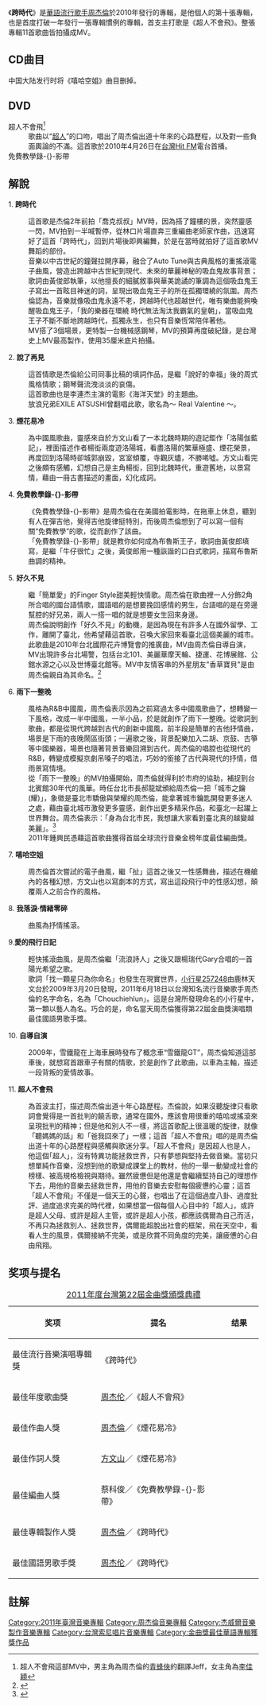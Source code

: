 {{Review|time=2020-10-22T20:52:58+00:00}}
{{Infobox album
| name       = 跨時代
| type       = 專輯
| artist     = [[周杰倫|周杰倫]]
| cover      = JayChou_TheEra.jpg
| released   = 2010年5月18日
| genre      = [[華語流行音樂|華語流行音樂]]
| length     = 
| label      = [[杰威爾音樂|杰威爾音樂]]<ref>[http://iservice.ltn.com.tw/2011/specials/goldensong/news.php?type=l&no=509131 歌王周杰倫　再抱最佳專輯獎]</ref>
| producer   = 周杰倫
| prev_title = [[魔杰座|魔杰座]]
| prev_year  = 2008
| next_title = [[超時代|超時代]]
| next_year  = 2011
}}
《'''跨時代'''》是[[華語|華語]][[流行歌手|流行歌手]][[周杰倫|周杰倫]]於2010年發行的專輯，是他個人的第十張專輯，也是首度打破一年發行一張專輯慣例的專輯，首支主打歌是《超人不會飛》。整張專輯11首歌曲皆拍攝成MV。

==CD曲目==
{{Tracklist
| all_music = 周杰倫
| all_producer = 周杰倫

| title1 =跨时代
| lyrics1 = [[黄俊郎|黄俊郎]]
| arranger1 = [[黃雨勳|黃雨勳]]
| length1 = 3:14

| title2 = 說了再見
| lyrics2 = [[古小力|古小力]]、[[黄淩嘉|黄淩嘉]]
| arranger2 = [[鍾興民|鍾興民]]
| length2 = 4:42

| title3 = 煙花易冷
| lyrics3 = [[方文山|方文山]]
| arranger3 = 黃雨勳
| length3 = 4:23

| title4 = 免費教學錄-{}-影帶
| lyrics4 = 黄俊郎
| arranger4 = [[蔡科俊|蔡科俊]]
| length4 = 3:58

| title5 = 好久不见
| lyrics5 = 周杰倫
| arranger5 = [[蔡庭贵|蔡庭贵]]
| length5 = 4:12

| title6 = 雨下一整晚
| lyrics6 = 方文山
| arranger6 = 鍾興民
| length6 = 4:16

| title7 = 嘻哈空姐
| lyrics7 = 方文山
| arranger7 = 林邁可
| length7 = 2:48

| title8 = 我落淚情緒零碎
| lyrics8 = 方文山
| arranger8 = 鍾興民
| length8 = 4:18

| title9 =愛的飛行日記
| lyrics9 = 方文山
| arranger9 = 蔡科俊
| length9 = 4:14

| title10 = 自導自演
| lyrics10 = 周杰倫
| arranger10 =黄雨勛
| length10 = 4:15

| title11 = 超人不會飛
| lyrics11 = 周杰倫
| arranger11 =林邁可
| length11 = 4:59
}}中国大陆发行时将《嘻哈空姐》曲目删掉。

==DVD==
;超人不會飛<ref>超人不會飛這部MV中，男主角為周杰倫的[[青蜂俠_(2011年電影)|青蜂俠]]的翻譯Jeff，女主角為[[李佳穎|李佳穎]]</ref>
:歌曲以“[[超人|超人]]”的口吻，唱出了周杰倫出道十年來的心路歷程，以及對一些負面輿論的不滿。這首歌於2010年4月26日在[[台灣|台灣]][[Hit_FM|Hit FM]]電台首播。
;免費教學錄-{}-影帶

== 解說 ==
1. '''跨時代'''
:這首歌是杰倫2年前拍「喬克叔叔」MV時，因為搭了鐘樓的景，突然靈感一閃，MV拍到一半喊暫停，從林口片場直奔三重編曲老師家作曲，迅速寫好了這首「跨時代」，回到片場後即興編舞，於是在當時就拍好了這首歌MV舞蹈的部份。
:音樂以中古世紀的鐘聲拉開序幕，融合了Auto Tune與古典風格的重搖滾電子曲風，營造出跨越中古世紀到現代、未來的華麗神秘的吸血鬼故事背景；歌詞由黃俊郎執筆，以他擅長的細膩敘事與華美詭譎的筆調為這個吸血鬼王子寫出一首眩目神迷的詞，呈現出吸血鬼王子的所在孤獨環繞的氛圍。周杰倫認為，音樂就像吸血鬼永遠不老，跨越時代也超越世代，唯有樂曲能夠喚醒吸血鬼王子，「我的樂器在環繞 時代無法淘汰我霸氣的皇朝」，當吸血鬼王子不斷不斷地跨越時代，孤獨永生，也只有音樂恆常陪伴著他。
:MV搭了3個場景，更特製一台機械感鋼琴，MV的預算再度破紀錄，是台灣史上MV最高製作，使用35厘米底片拍攝。

2. '''說了再見'''
:這首情歌是杰倫給公司同事比稿的填詞作品，是繼「說好的幸福」後的周式風格情歌；鋼琴聲流洩淡淡的哀傷。
:這首歌曲也是李連杰主演的電影《海洋天堂》的主題曲。
:放浪兄弟EXILE ATSUSHI曾翻唱此歌，歌名為～ Real Valentine ～。

3. ''' 煙花易冷'''
:為中國風歌曲，靈感來自於方文山看了一本北魏時期的遊記鉅作「洛陽伽藍記」，裡面描述作者楊衒兩度遊洛陽城，看盡洛陽的繁華極盛、煙花榮景，再度回到洛陽時卻城郭崩毀，宮室傾覆，寺觀灰燼，不勝唏噓。方文山看完之後頗有感觸，幻想自己是主角楊衒，回到北魏時代，重遊舊地，以景寫情，藉由一冊古書描述的畫面，幻化成詞。

4. '''免費教學錄-{}-影帶'''
:《免費教學錄-{}-影帶》是周杰倫在在美國拍電影時，在拖車上休息，聽到有人在彈吉他，覺得吉他旋律挺特別，而後周杰倫想到了可以寫一個有關“免費教學”的歌，從而創作了該曲。
:「免費教學錄-{}-影帶」就是教你如何成為布魯斯王子，歌詞由黃俊郎填寫，是繼「牛仔很忙」之後，黃俊郎用一種詼諧的口白式歌詞，描寫布魯斯曲調的精神。

5. '''好久不見'''
:繼「簡單愛」的Finger Style甜美輕快情歌。周杰倫在歌曲裡一人分飾2角所合唱的國台語情歌，國語唱的是想要挽回感情的男生，台語唱的是在旁邊幫腔的好兄弟，兩人一搭一唱的就是想要女生回來身邊。
:周杰倫說明創作「好久不見」的動機，是因為現在有許多人在國外留學、工作，離開了臺北，他希望藉這首歌，召喚大家回來看臺北這個美麗的城市。此歌曲是2010年台北國際花卉博覽會的推廣曲，MV由周杰倫自導自演，MV出現許多台北場警，包括台北101、美麗華摩天輪、捷運、花博展館、公館水源之心以及世博臺北館等。MV中友情客串的外星朋友"香草寶貝"是由周杰倫親自為其命名。<ref name=新聞1>{{cite web|title= 周杰倫ＭＶ「好久不見」首播，臺北美美入鏡|url=https://www.filmcommission.taipei/tw/MessageNotice/NewsDet/753|date= 2010-06-09}}</ref>

6. '''雨下一整晚'''
:風格為R&B中國風，周杰倫表示因為之前寫過太多中國風歌曲了，想轉變一下風格，改成一半中國風，一半小品，於是就創作了雨下一整晚。從歌詞到歌曲，都是從現代跨越到古代的創新中國風，前半段是簡單的吉他抒情曲，場景是下雨的夜晚鬧區街頭；一遍歌之後，背景配樂加入二胡、京鼓、古箏等中國樂器，場景也隨著背景音樂回溯到古代，周杰倫的唱腔也從現代的R&B，轉變成模擬京劇吊嗓子的唱法，巧妙的銜接了古代與現代的抒情，借雨景寫情境。
:從「雨下一整晚」的MV拍攝開始，周杰倫就得利於市府的協助，補捉到台北賓館30年代的風華。時任台北市長郝龍斌頒給周杰倫一把「城市之鑰(耀)」，象徵是臺北市驕傲與榮耀的周杰倫，能拿著城市鑰匙開發更多迷人之處，藉由臺北城市激發更多靈感，創作出更多精采作品，和臺北一起躍上世界舞台。周杰倫表示：「身為台北市民，我想讓大家看到臺北真的越變越美麗」。<ref name=新聞2>{{cite web|title=周董創意行銷MV驚艷台北之美|url=https://www.nownews.com/news/20100609/703620}}</ref>
:2011年鍾興民憑藉這首歌曲獲得首屆全球流行音樂金榜年度最佳編曲獎。

7. '''嘻哈空姐'''
:周杰倫首次嘗試的電子曲風，繼「扯」這首之後又一性感舞曲，描述在機艙內的各種幻想，方文山也以寫劇本的方式，寫出這段飛行中的性感幻想，顛覆兩人之前合作的風格。

8. '''我落淚·情緒零碎'''
:曲風為抒情搖滾。

9.'''愛的飛行日記'''
:輕快搖滾曲風，是周杰倫繼「流浪詩人」之後又跟楊瑞代Gary合唱的一首陽光希望之歌。
:歌詞「找一顆星只為你命名」也發生在現實世界，[[小行星257248|小行星257248]]由鹿林天文台於2009年3月20日發現，2011年6月18日以台灣知名流行音樂歌手周杰倫的名字命名，名為「Chouchiehlun」。這是台灣所發現命名的小行星中，第一顆以藝人為名。巧合的是，命名當天周杰倫獲得第22屆金曲獎演唱類最佳國語男歌手獎。

10. '''自導自演 '''
:2009年，雪鐵龍在上海車展時發布了概念車“雪鐵龍GT”，周杰倫知道這部車後，就想寫首跟車子有關的情歌，於是創作了此歌曲，以車為主軸，描述一段背叛的愛情故事。

11. '''超人不會飛'''
:為首波主打，描述周杰倫出道十年心路歷程。杰倫說，如果沒聽旋律只看歌詞會覺得是一首批判的饒舌歌，通常在國外，應該會用很重的嘻哈或搖滾來呈現批判的精神；但是他和別人不一樣，將這首歌配上很溫暖的旋律，就像「聽媽媽的話」和「爸我回來了」一樣；這首「超人不會飛」唱的是周杰倫出道十年的心路歷程與感觸與歌迷分享。「超人不會飛」是因超人也是人，他這個｢超人｣，沒有特異功能拯救世界，只有夢想與堅持去做音樂。當初只想單純作音樂，沒想到他的歌變成課堂上的教材，他的一舉一動變成社會的榜樣、被高規格檢視與期待。雖然疲憊但是他還是會繼續堅持自己的理想作下去，用他的音樂去拯救世界，用他的音樂去安慰每個疲憊的心靈；這首「超人不會飛」不僅是一個天王的心聲，也唱出了在這個過度八卦、過度批評、過度追求完美的時代裡，如果想當一個每個人心目中的「超人」，或許是超人父母、或許是超人主管，或許是超人小孩，都應該偶爾為自己而活，不再只為拯救別人、拯救世界，偶爾能超脫出社會的框架，飛在天空中，看看人生的風景，偶爾接納不完美，或是欣賞不同角度的完美，讓疲憊的心自由飛翔。

== 奖项与提名 ==
{| class="wikitable"
|+[[第22屆金曲獎|2011年度台灣第22屆金曲獎頒獎典禮]]
|-
! width="250"|奖项 !! width="350"|提名 !! width="90"|结果
|-
| 最佳流行音樂演唱專輯獎 || 《跨時代》 || {{won}}
|-
| 最佳年度歌曲獎 || [[周杰伦|周杰伦]]／《超人不會飛》 || {{nom}}
|-
| 最佳作曲人獎 || [[周杰倫|周杰倫]]／《煙花易冷》 || {{nom}}
|-
| 最佳作詞人獎 || [[方文山|方文山]]／《煙花易冷》 || {{nom}}
|-
| 最佳編曲人獎 || 蔡科俊／《免費教學錄-{}-影帶》  || {{won}}
|-
| 最佳專輯製作人獎 || [[周杰倫|周杰倫]]／《跨時代》 || {{nom}}
|-
| 最佳國語男歌手獎 || [[周杰伦|周杰伦]]／《跨時代》 || {{won}}
|}

==註解==
{{reflist}}
{{周杰倫歌曲}}
{{周杰倫}}
{{Golden-Melody-Album-Mandarin}}
{{新加坡金曲獎最佳專輯}}
{{全球流行音樂金榜年度最佳中文專輯}}
[[Category:2011年臺灣音樂專輯|Category:2011年臺灣音樂專輯]]
[[Category:周杰倫音樂專輯|Category:周杰倫音樂專輯]]
[[Category:杰威爾音樂製作音樂專輯|Category:杰威爾音樂製作音樂專輯]]
[[Category:台灣索尼唱片音樂專輯|Category:台灣索尼唱片音樂專輯]]
[[Category:金曲獎最佳華語專輯獲獎作品|Category:金曲獎最佳華語專輯獲獎作品]]